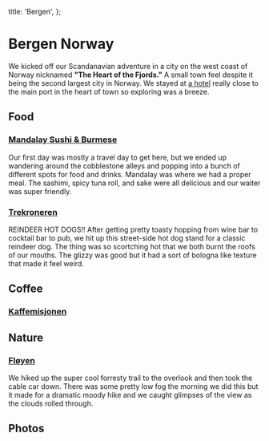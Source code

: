 
  title: 'Bergen',
};

<HeroImage name="bergen" />

<div className="h-6" />

# Bergen Norway

We kicked off our Scandanavian adventure in a city on the west coast of Norway
nicknamed **"The Heart of the Fjords."** A small town feel despite it being the
second largest city in Norway. We stayed at [a
hotel](https://maps.app.goo.gl/Hh8MtEDngcxtxQbs9) really close to the main port
in the heart of town so exploring was a breeze.

<div className="h-6" />

## Food

### [Mandalay Sushi & Burmese](https://maps.app.goo.gl/PQbSoVYZt7CM6LhA7)

Our first day was mostly a travel day to get here, but we ended up wandering
around the cobblestone alleys and popping into a bunch of different spots for
food and drinks. Mandalay was where we had a proper meal. The sashimi, spicy
tuna roll, and sake were all delicious and our waiter was super friendly.

<div className="h-4" />

### [Trekroneren](https://maps.app.goo.gl/WXY6fJbceFYGx7q19)

REINDEER HOT DOGS!! After getting pretty toasty hopping from wine bar to
cocktail bar to pub, we hit up this street-side hot dog stand for a classic
reindeer dog. The thing was so scortching hot that we both burnt the roofs of
our mouths. The glizzy was good but it had a sort of bologna like texture that
made it feel weird.

<div className="h-6" />

## Coffee

### [Kaffemisjonen](https://maps.app.goo.gl/vbuWv3tBTw7awMvr5)

<div className="h-6" />

## Nature

### [Fløyen](https://maps.app.goo.gl/J5c1FR11EnU59G5w9)

We hiked up the super cool forresty trail to the overlook and then took the
cable car down. There was some pretty low fog the morning we did this but it
made for a dramatic moody hike and we caught glimpses of the view as the clouds
rolled through.

<div className="h-6" />

## Photos

<PhotoGrid dir="bergen" />
